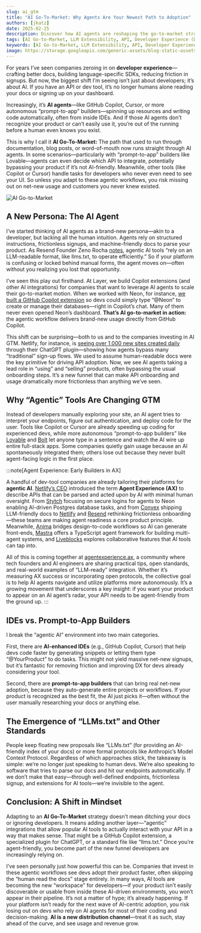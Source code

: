 ```yaml
---
slug: ai_gtm
title: "AI Go-To-Market: Why Agents Are Your Newest Path to Adoption"
authors: [jkatz]
date: 2025-02-25
description: Discover how AI agents are reshaping the go-to-market strategy for APIs. Learn why making your API agent-friendly with AI-powered tools like GitHub Copilot and prompt-to-app builders is crucial for reaching new users and driving adoption.
tags: [AI Go-to-Market, LLM Extensibility, API, Developer Experience (DX), Agent Experience (AX), AI Agents]
keywords: [AI Go-to-Market, LLM Extensibility, API, Developer Experience (DX), Agent Experience (AX), AI Agents]
image: https://storage.googleapis.com/generic-assets/blog-static-assets/ai_gtm.png
---
```


<head>
  <title>Layer AI Blog | AI Go-To-Market: Why Agents Are Your Newest Path to Adoption</title>
  <meta name="author" content="Jonah Katz" />
</head>

For years I’ve seen companies zeroing in on **developer experience**—crafting better docs, building language-specific SDKs, reducing friction in signups. But now, the biggest shift I’m seeing isn’t just about developers; it’s about AI. If you have an API or dev tool, it’s no longer humans alone reading your docs or signing up on your dashboard.

Increasingly, it’s **AI agents**—like GitHub Copilot, Cursor, or more autonomous “prompt-to-app” builders—spinning up resources and writing code automatically, often from inside IDEs. And if those AI agents don’t recognize your product or can’t easily use it, you’re out of the running before a human even knows you exist.

This is why I call it **AI Go-To-Market:** The path that used to run through documentation, blog posts, or word-of-mouth now runs straight through AI agents. In some scenarios—particularly with “prompt-to-app” builders like Lovable—agents can even decide which API to integrate, potentially bypassing your product if it’s not AI-friendly. Meanwhile, other tools (like Copilot or Cursor) handle tasks for developers who never even need to see your UI. So unless you adapt to these agentic workflows, you risk missing out on net-new usage and customers you never knew existed.

![AI Go-to-Market](./assets/ai_gtm/ai_gtm.png)

## A New Persona: The AI Agent

I’ve started thinking of AI agents as a brand-new persona—akin to a developer, but lacking all the human intuition. Agents rely on structured instructions, frictionless signups, and machine-friendly docs to parse your product. As Resend Founder Zeno Rocha [notes](https://resend.com/blog/agent-experience), agentic AI tools “rely on an LLM-readable format, like llms.txt, to operate efficiently.” So if your platform is confusing or locked behind manual forms, the agent moves on—often without you realizing you lost that opportunity.

I’ve seen this play out firsthand. At Layer, we build Copilot extensions (and other AI integrations) for companies that want to leverage AI agents to scale their go-to-market motion. When we worked with Neon, for instance, [we built a GitHub Copilot extension](https://docs.buildwithlayer.com/layer_neon_copilot_extension) so devs could simply type “@Neon” to create or manage their databases—right in Copilot’s chat. Many of them never even opened Neon’s dashboard. **That’s AI go-to-market in action:** the agentic workflow delivers brand-new usage directly from GitHub Copilot.

This shift can be surprising—both to us and to the companies investing in AI GTM. Netlify, for instance, is [seeing over 1,000 new sites created daily](https://biilmann.blog/articles/introducing-ax/) through their ChatGPT plugin—showing how agents bypass many “traditional” sign-up flows. We used to assume human-readable docs were the key primitive for driving API adoption. Now, we see AI agents taking a lead role in “using” and “selling” products, often bypassing the usual onboarding steps. It’s a new funnel that can make API onboarding and usage dramatically more frictionless than anything we’ve seen.

## Why “Agentic” Tools Are Changing GTM

Instead of developers manually exploring your site, an AI agent tries to interpret your endpoints, figure out authentication, and deploy code for the user. Tools like Copilot or Cursor are already speeding up coding for experienced devs, while more autonomous “prompt-to-app builders” like [Lovable](https://lovable.dev) and [Bolt](https://bolt.new) let anyone type in a sentence and watch the AI wire up entire full-stack apps. Some companies quietly gain usage because an AI spontaneously integrated them; others lose out because they never built agent-facing logic in the first place.

:::note[Agent Experience: Early Builders in AX]

A handful of dev-tool companies are already tailoring their platforms for **agentic AI**. [Netlify’s CEO](https://biilmann.blog/articles/introducing-ax/) introduced the term **Agent Experience (AX)** to describe APIs that can be parsed and acted upon by AI with minimal human oversight. From [Stytch](https://stytch.com/blog/the-age-of-agent-experience/) focusing on secure logins for agents to Neon enabling AI-driven Postgres database tasks, and from [Convex](https://convex.dev/) shipping LLM-friendly docs to [Netlify](https://www.netlify.com/) and [Resend](https://resend.com/blog/agent-experience) rethinking frictionless onboarding—these teams are making agent readiness a core product principle. Meanwhile, [Anima](https://www.animaapp.com/) bridges design-to-code workflows so AI can generate front-ends, [Mastra](https://mastra.ai/) offers a TypeScript agent framework for building multi-agent systems, and [Liveblocks](https://liveblocks.io/blog) explores collaborative features that AI tools can tap into.

All of this is coming together at [agentexperience.ax](https://agentexperience.ax/), a community where tech founders and AI engineers are sharing practical tips, open standards, and real-world examples of “LLM-ready” integration. Whether it’s measuring AX success or incorporating open protocols, the collective goal is to help AI agents navigate and utilize platforms more autonomously. It’s a growing movement that underscores a key insight: if you want your product to appear on an AI agent’s radar, your API needs to be agent-friendly from the ground up.
:::

## IDEs vs. Prompt-to-App Builders

I break the “agentic AI” environment into two main categories.

First, there are **AI-enhanced IDEs** (e.g., GitHub Copilot, Cursor) that help devs code faster by generating snippets or letting them type “@YourProduct” to do tasks. This might not yield massive net-new signups, but it’s fantastic for removing friction and improving DX for devs already considering your tool.

Second, there are **prompt-to-app builders** that can bring real net-new adoption, because they auto-generate entire projects or workflows. If your product is recognized as the best fit, the AI just picks it—often without the user manually researching your docs or anything else.

## The Emergence of “LLMs.txt” and Other Standards

People keep floating new proposals like “LLMs.txt” (for providing an AI-friendly index of your docs) or more formal protocols like Anthropic’s Model Context Protocol. Regardless of which approaches stick, the takeaway is simple: we’re no longer just speaking to human devs. We’re also speaking to software that tries to parse our docs and hit our endpoints automatically. If we don’t make that easy—through well-defined endpoints, frictionless signup, and extensions for AI tools—we’re invisible to the agent.

## Conclusion: A Shift in Mindset

Adapting to an **AI Go-To-Market** strategy doesn’t mean ditching your docs or ignoring developers. It means adding another layer—“agentic” integrations that allow popular AI tools to actually interact with your API in a way that makes sense. That might be a GitHub Copilot extension, a specialized plugin for ChatGPT, or a standard file like “llms.txt.” Once you’re agent-friendly, you become part of the new funnel developers are increasingly relying on.

I’ve seen personally just how powerful this can be. Companies that invest in these agentic workflows see devs adopt their product faster, often skipping the “human read the docs” stage entirely. In many ways, AI tools are becoming the new “workspace” for developers—if your product isn’t easily discoverable or usable from inside these AI-driven environments, you won’t appear in their pipeline. It’s not a matter of hype; it’s already happening. If your platform isn’t ready for the next wave of AI-centric adoption, you risk losing out on devs who rely on AI agents for most of their coding and decision-making. **AI is a new distribution channel**—treat it as such, stay ahead of the curve, and see usage and revenue grow.
